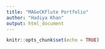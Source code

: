 ```yaml
---
title: "MAGeCKFlute Portfolio"
author: "Hadiya Khan"
output: html_document
---
```


```r
knitr::opts_chunk$set(echo = TRUE)
```

